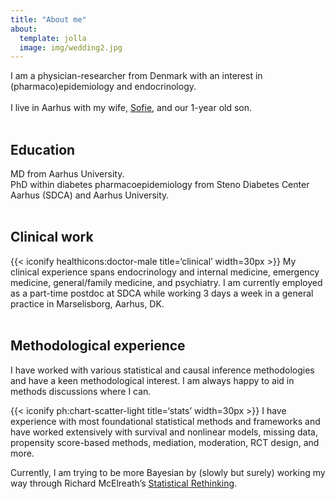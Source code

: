 ```yaml
---
title: "About me"
about:
  template: jolla
  image: img/wedding2.jpg
---
```


I am a physician-researcher from Denmark with an interest in (pharmaco)epidemiology and endocrinology.  
\
I live in Aarhus with my wife, <a href="https://pure.au.dk/portal/en/persons/sofiekejlberg%40clin.au.dk">Sofie</a>, and our 1-year old son.
\
\

## Education
  
MD from Aarhus University.   
PhD within diabetes pharmacoepidemiology from Steno Diabetes Center Aarhus (SDCA) and Aarhus University.
\
\

## Clinical work

{{< iconify healthicons:doctor-male title='clinical' width=30px >}}
My clinical experience spans endocrinology and internal medicine, emergency medicine, general/family medicine, and psychiatry.
I am currently employed as a part-time postdoc at SDCA while working 3 days a week in a general practice in Marselisborg, Aarhus, DK.
\
\

## Methodological experience

I have worked with various statistical and causal inference methodologies and have a keen methodological interest. I am always happy to aid in methods discussions where I can.

{{< iconify ph:chart-scatter-light title='stats' width=30px >}}
I have experience with most foundational statistical methods and frameworks and have worked extensively with survival and nonlinear models, missing data, propensity score-based methods, mediation, moderation, RCT design, and more.

Currently, I am trying to be more Bayesian by (slowly but surely) working my way through Richard McElreath's <a href="https://xcelab.net/rm/">Statistical Rethinking</a>.
